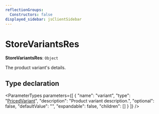 ```yaml
---
reflectionGroups:
  Constructors: false
displayed_sidebar: jsClientSidebar
---
```



# StoreVariantsRes

 **StoreVariantsRes**: `Object`

The product variant's details.

## Type declaration

<ParameterTypes parameters={[
  {
    "name": "variant",
    "type": "[PricedVariant](js_client.internal.PricedVariant.mdx)",
    "description": "Product variant description.",
    "optional": false,
    "defaultValue": "",
    "expandable": false,
    "children": []
  }
]} />

